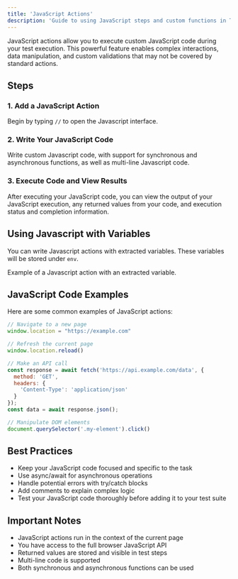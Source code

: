 ```yaml
---
title: 'JavaScript Actions'
description: 'Guide to using JavaScript steps and custom functions in Testavi tests'
---
```


JavaScript actions allow you to execute custom JavaScript code during your test execution. This powerful feature enables complex interactions, data manipulation, and custom validations that may not be covered by standard actions.

## Steps

### 1. Add a JavaScript Action

Begin by typing `//` to open the Javascript interface.

### 2. Write Your JavaScript Code

Write custom Javascript code, with support for synchronous and asynchronous functions, as well as multi-line Javascript code.

### 3. Execute Code and View Results

After executing your JavaScript code, you can view the output of your JavaScript execution, any returned values from your code, and execution status and completion information.

## Using Javascript with Variables

You can write Javascript actions with extracted variables. These variables will be stored under `env`.

Example of a Javascript action with an extracted variable.

## JavaScript Code Examples

Here are some common examples of JavaScript actions:

```javascript
// Navigate to a new page
window.location = "https://example.com"

// Refresh the current page
window.location.reload()

// Make an API call
const response = await fetch('https://api.example.com/data', {
  method: 'GET',
  headers: {
    'Content-Type': 'application/json'
  }
});
const data = await response.json();

// Manipulate DOM elements
document.querySelector('.my-element').click()
```

## Best Practices

- Keep your JavaScript code focused and specific to the task
- Use async/await for asynchronous operations
- Handle potential errors with try/catch blocks
- Add comments to explain complex logic
- Test your JavaScript code thoroughly before adding it to your test suite

## Important Notes

- JavaScript actions run in the context of the current page
- You have access to the full browser JavaScript API
- Returned values are stored and visible in test steps
- Multi-line code is supported
- Both synchronous and asynchronous functions can be used
